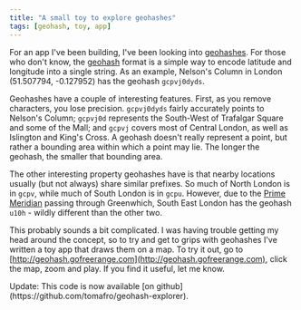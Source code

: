 ```yaml
---
title: "A small toy to explore geohashes"
tags: [geohash, toy, app]
---
```

For an app I've been building, I've been looking into [geohashes](http://geohash.org/).  For those who don't know, the [geohash](http://en.wikipedia.org/wiki/Geohash) format is a simple way to encode latitude and longitude into a single string.  As an example, Nelson's Column in London (51.507794, -0.127952) has the geohash `gcpvj0dyds`.

Geohashes have a couple of interesting features.  First, as you remove characters, you lose precision. `gcpvj0dyds` fairly accurately points to Nelson's Column; `gcpvj0d` represents the South-West of Trafalgar Square and some of the Mall; and `gcpvj` covers most of Central London, as well as Islington and King's Cross.  A geohash doesn't really represent a point, but rather a bounding area within which a point may lie.  The longer the geohash, the smaller that bounding area.

The other interesting property geohashes have is that nearby locations usually (but not always) share similar prefixes.  So much of North London is in `gcpv`, while much of South London is in `gcpu`.  However, due to the [Prime Meridian](http://en.wikipedia.org/wiki/Prime_Meridian) passing through Greenwhich, South East London has the geohash `u10h` - wildly different than the other two.

This probably sounds a bit complicated.  I was having trouble getting my head around the concept, so to try and get to grips with geohashes I've written a toy app that draws them on a map.  To try it out, go to [http://geohash.gofreerange.com](http://geohash.gofreerange.com), click the map, zoom and play.  If you find it useful, let me know.

<div class="update">
Update: This code is now available [on github](https://github.com/tomafro/geohash-explorer).
</div>
